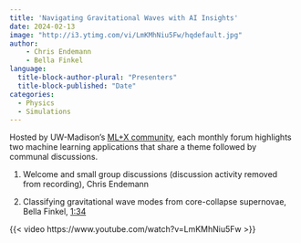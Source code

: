 ```yaml
---
title: 'Navigating Gravitational Waves with AI Insights'
date: 2024-02-13
image: "http://i3.ytimg.com/vi/LmKMhNiu5Fw/hqdefault.jpg"
author:
    - Chris Endemann
    - Bella Finkel
language: 
  title-block-author-plural: "Presenters"
  title-block-published: "Date"
categories:
  - Physics
  - Simulations
---
```


Hosted by UW-Madison's [ML+X community](https://datascience.wisc.edu/ml-community), each monthly forum highlights two machine learning applications that share a theme followed by communal discussions.

1. Welcome and small group discussions (discussion activity removed from recording), Chris Endemann

2. Classifying gravitational wave modes from core-collapse supernovae, Bella Finkel, [1:34](https://www.youtube.com/watch?v=LmKMhNiu5Fw&list=PL90vX4e9ORqc8ZB1uL_gtLFFZc093m4CQ&index=5&t=94s)

{{< video https://www.youtube.com/watch?v=LmKMhNiu5Fw >}}
